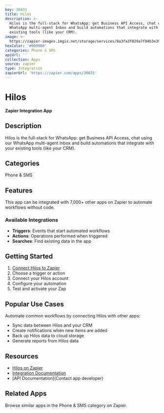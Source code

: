 ```yaml
---
key: 36831
title: Hilos
description: >-
  Hilos is the full-stack for WhatsApp: get Business API Access, chat using our
  WhatsApp multi-agent Inbox and build automations that integrate with your
  existing tools (like your CRM).
image: >-
  https://zapier-images.imgix.net/storage/services/9a3fa3f029a7f84b3e398221584953ee.png?auto=format%2Ccompress&ixlib=python-3.0.0&q=50
hexColor: '#000000'
categories: Phone & SMS
apiUrl: ''
collection: Apps
source: zapier
type: Integration
zapierUrl: 'https://zapier.com/apps/36831'
---
```

# Hilos

**Zapier Integration App**

## Description

Hilos is the full-stack for WhatsApp: get Business API Access, chat using our WhatsApp multi-agent Inbox and build automations that integrate with your existing tools (like your CRM).

## Categories

Phone & SMS

## Features

This app can be integrated with 7,000+ other apps on Zapier to automate workflows without code.

### Available Integrations

- **Triggers**: Events that start automated workflows
- **Actions**: Operations performed when triggered
- **Searches**: Find existing data in the app

## Getting Started

1. [Connect Hilos to Zapier](https://zapier.com/apps/36831)
2. Choose a trigger or action
3. Connect your Hilos account
4. Configure your automation
5. Test and activate your Zap

## Popular Use Cases

Automate common workflows by connecting Hilos with other apps:

- Sync data between Hilos and your CRM
- Create notifications when new items are added
- Back up Hilos data to cloud storage
- Generate reports from Hilos data

## Resources

- [Hilos on Zapier](https://zapier.com/apps/36831)
- [Integration Documentation](https://zapier.com/apps/36831/integrations)
- [API Documentation](Contact app developer)

## Related Apps

Browse similar apps in the Phone & SMS category on Zapier.
